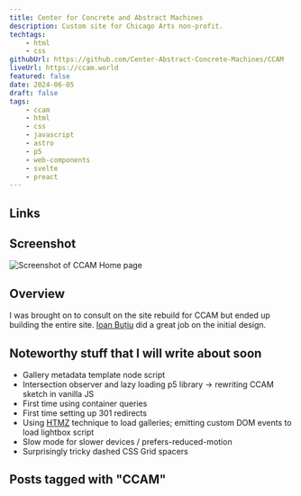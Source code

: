 ```yaml
---
title: Center for Concrete and Abstract Machines
description: Custom site for Chicago Arts non-profit.
techtags:
    - html
    - css
githubUrl: https://github.com/Center-Abstract-Concrete-Machines/CCAM
liveUrl: https://ccam.world
featured: false
date: 2024-06-05
draft: false
tags:
    - ccam
    - html
    - css
    - javascript
    - astro
    - p5
    - web-components
    - svelte
    - preact
---
```


## Links

<ProjectLinks githubUrl={frontmatter.githubUrl} liveUrl={frontmatter.liveUrl} />

## Screenshot

![Screenshot of CCAM Home page](./ccam-splash.gif)

## Overview

I was brought on to consult on the site rebuild for CCAM but ended up building the entire site. [Ioan Buțiu](https://www.ioan.website/) did a great job on the initial design.

## Noteworthy stuff that I will write about soon

- Gallery metadata template node script
- Intersection observer and lazy loading p5 library -> rewriting CCAM sketch in vanilla JS
- First time using container queries
- First time setting up 301 redirects
- Using [HTMZ](/blog/htmz) technique to load galleries; emitting custom DOM events to load lightbox script
- Slow mode for slower devices / prefers-reduced-motion
- Surprisingly tricky dashed CSS Grid spacers

## Posts tagged with "CCAM"

<RelatedPosts tag="CCAM" />
